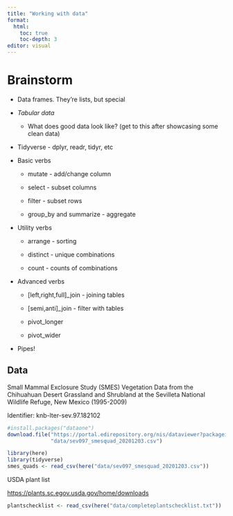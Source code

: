 ```yaml
---
title: "Working with data"
format: 
  html:
    toc: true
    toc-depth: 3
editor: visual
---
```


# Brainstorm

-   Data frames. They're lists, but special

-   *Tabular data*

    -   What does good data look like? (get to this after showcasing some clean data)

-   Tidyverse - dplyr, readr, tidyr, etc

-   Basic verbs

    -   mutate - add/change column

    -   select - subset columns

    -   filter - subset rows

    -   group_by and summarize - aggregate

-   Utility verbs

    -   arrange - sorting

    -   distinct - unique combinations

    -   count - counts of combinations

-   Advanced verbs

    -   \[left,right,full\]\_join - joining tables

    -   \[semi,anti\]\_join - filter with tables

    -   pivot_longer

    -   pivot_wider

-   Pipes!

## Data

Small Mammal Exclosure Study (SMES) Vegetation Data from the Chihuahuan Desert Grassland and Shrubland at the Sevilleta National Wildlife Refuge, New Mexico (1995-2009)

Identifier: knb-lter-sev.97.182102

```r
#install.packages("dataone")
download.file("https://portal.edirepository.org/nis/dataviewer?packageid=knb-lter-sev.97.182102&entityid=79b6824dc326ff6b5b40eb4aa51a534a", 
              "data/sev097_smesquad_20201203.csv")
```

```r
library(here)
library(tidyverse)
smes_quads <- read_csv(here("data/sev097_smesquad_20201203.csv"))
```

USDA plant list

<https://plants.sc.egov.usda.gov/home/downloads>

```r
plantschecklist <- read_csv(here("data/completeplantschecklist.txt"))
```

